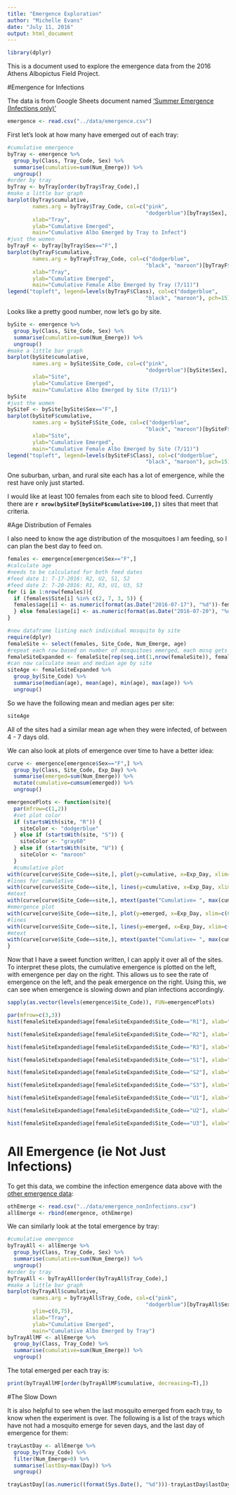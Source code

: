 ```yaml
---
title: "Emergence Exploration"
author: "Michelle Evans"
date: "July 11, 2016"
output: html_document
---
```


```r
library(dplyr)
```

This is a document used to explore the emergence data from the 2016 Athens Albopictus Field Project.

#Emergence for Infections

The data is from Google Sheets document named ['Summer Emergence (Infections only)'](https://docs.google.com/spreadsheets/d/1shSdIVyA2Cy2N-PrGKjBSJibssg1Qj-1SCKr7226nVs/edit?usp=sharing)

```r
emergence <- read.csv("../data/emergence.csv")
```

First let's look at how many have emerged out of each tray:

```r
#cumulative emergence
byTray <- emergence %>%
  group_by(Class, Tray_Code, Sex) %>%
  summarise(cumulative=sum(Num_Emerge)) %>%
  ungroup()
#order by tray
byTray <- byTray[order(byTray$Tray_Code),]
#make a little bar graph
barplot(byTray$cumulative, 
        names.arg = byTray$Tray_Code, col=c("pink",
                                            "dodgerblue")[byTray$Sex],
        xlab="Tray",
        ylab="Cumulative Emerged",
        main="Cumulative Albo Emerged by Tray to Infect")
#just the women
byTrayF <- byTray[byTray$Sex=="F",]
barplot(byTrayF$cumulative, 
        names.arg = byTrayF$Tray_Code, col=c("dodgerblue",
                                            "black", "maroon")[byTrayF$Class],
        xlab="Tray",
        ylab="Cumulative Emerged",
        main="Cumulative Female Albo Emerged by Tray (7/11)")
legend("topleft", legend=levels(byTrayF$Class), col=c("dodgerblue",
                                            "black", "maroon"), pch=15)
```

Looks like a pretty good number, now let's go by site.

```r
bySite <- emergence %>%
  group_by(Class, Site_Code, Sex) %>%
  summarise(cumulative=sum(Num_Emerge)) %>%
  ungroup()
#make a little bar graph
barplot(bySite$cumulative, 
        names.arg = bySite$Site_Code, col=c("pink",
                                            "dodgerblue")[bySite$Sex],
        xlab="Site",
        ylab="Cumulative Emerged",
        main="Cumulative Albo Emerged by Site (7/11)")
bySite
#just the women
bySiteF <- bySite[bySite$Sex=="F",]
barplot(bySiteF$cumulative, 
        names.arg = bySiteF$Site_Code, col=c("dodgerblue",
                                            "black", "maroon")[bySiteF$Class],
        xlab="Site",
        ylab="Cumulative Emerged",
        main="Cumulative Female Albo Emerged by Site (7/11)")
legend("topleft", legend=levels(bySiteF$Class), col=c("dodgerblue",
                                            "black", "maroon"), pch=15)

```

One suburban, urban, and rural site each has a lot of emergence, while the rest have only just started.

I would like at least 100 females from each site to blood feed.  Currently there are **`r nrow(bySiteF[bySiteF$cumulative>100,])`** sites that meet that criteria.

#Age Distribution of Females

I also need to know the age distribution of the mosquitoes I am feeding, so I can plan the best day to feed on.

```r
females <- emergence[emergence$Sex=="F",]
#calculate age
#needs to be calculated for both feed dates
#feed date 1: 7-17-2016: R2, U2, S1, S2
#feed date 2: 7-20-2016: R1, R3, U1, U3, S3
for (i in 1:nrow(females)){
  if (females$Site[i] %in% c(2, 7, 3, 5)) {
  females$age[i] <- as.numeric(format(as.Date("2016-07-17"), "%d"))-females$Day[i]
  } else females$age[i] <- as.numeric(format(as.Date("2016-07-20"), "%d"))-females$Day[i]
}

#new dataframe listing each individual mosquito by site
require(dplyr)
femaleSite <- select(females, Site_Code, Num_Emerge, age)
#repeat each row based on number of mosquitoes emerged, each mosq gets a row
femaleSiteExpanded <- femaleSite[rep(seq.int(1,nrow(femaleSite)), femaleSite$Num_Emerge),c(1,3)]
#can now calculate mean and median age by site
siteAge <- femaleSiteExpanded %>%
  group_by(Site_Code) %>%
  summarise(median(age), mean(age), min(age), max(age)) %>%
  ungroup()
```
So we have the following mean and median ages per site:
```r
siteAge
```

All of the sites had a similar mean age when they were infected, of between 4 - 7 days old.

We can also look at plots of emergence over time to have a better idea:

```r
curve <- emergence[emergence$Sex=="F",] %>%
  group_by(Class, Site_Code, Exp_Day) %>%
  summarise(emerged=sum(Num_Emerge)) %>%
  mutate(cumulative=cumsum(emerged)) %>%
  ungroup()
```

```r
emergencePlots <- function(site){
  par(mfrow=c(1,2))
  #set plot color
  if (startsWith(site, "R")) {
    siteColor <- "dodgerblue"
  } else if (startsWith(site, "S")) {
    siteColor <- "gray60"
  } else if (startsWith(site, "U")) {
    siteColor <- "maroon"
  }
  #cumulative plot
with(curve[curve$Site_Code==site,], plot(y=cumulative, x=Exp_Day, xlim=c(6, 21), ylim=c(0,(max(cumulative)+10)), pch=19, col=siteColor, main=paste(site, "cumulative Emergence")))
#lines for cumulative
with(curve[curve$Site_Code==site,], lines(y=cumulative, x=Exp_Day, xlim=c(6, 21), ylim=c(0,(max(cumulative)+10)), col=siteColor))
#mtext
with(curve[curve$Site_Code==site,], mtext(paste("Cumulative= ", max(cumulative), "/ First Day= ", min(Exp_Day), sep="")))
#emergence plot
with(curve[curve$Site_Code==site,], plot(y=emerged, x=Exp_Day, xlim=c(6, 21), ylim=c(0,(max(emerged)+10)), pch=19, col=siteColor, main=paste(site, "emergence by Day")))
#lines
with(curve[curve$Site_Code==site,], lines(y=emerged, x=Exp_Day, xlim=c(6, 21), ylim=c(0,25), col=siteColor))
#mtext
with(curve[curve$Site_Code==site,], mtext(paste("Cumulative= ", max(cumulative), "/ First Day= ", min(Exp_Day), sep="")))
}
```

Now that I have a sweet function written, I can apply it over all of the sites. To interpret these plots, the cumulative emergence is plotted on the left, with emergence per day on the right.  This allows us to see the rate of emergence on the left, and the peak emergence on the right.  Using this, we can see when emergence is slowing down and plan infections accordingly.

```r
sapply(as.vector(levels(emergence$Site_Code)), FUN=emergencePlots)

```



```r
par(mfrow=c(3,3))
hist(femaleSiteExpanded$age[femaleSiteExpanded$Site_Code=="R1"], xlab="Age", main="Age Distribution of R1", col= "dodgerblue")

hist(femaleSiteExpanded$age[femaleSiteExpanded$Site_Code=="R2"], xlab="Age", main="Age Distribution of R2", col= "dodgerblue")

hist(femaleSiteExpanded$age[femaleSiteExpanded$Site_Code=="R3"], xlab="Age", main="Age Distribution of R3", col= "dodgerblue")

hist(femaleSiteExpanded$age[femaleSiteExpanded$Site_Code=="S1"], xlab="Age", main="Age Distribution of S1", col= "gray60")

hist(femaleSiteExpanded$age[femaleSiteExpanded$Site_Code=="S2"], xlab="Age", main="Age Distribution of S2", col= "gray60")

hist(femaleSiteExpanded$age[femaleSiteExpanded$Site_Code=="S3"], xlab="Age", main="Age Distribution of S3", col= "gray60")

hist(femaleSiteExpanded$age[femaleSiteExpanded$Site_Code=="U1"], xlab="Age", main="Age Distribution of U1", col= "maroon")

hist(femaleSiteExpanded$age[femaleSiteExpanded$Site_Code=="U2"], xlab="Age", main="Age Distribution of U2", col= "maroon")

hist(femaleSiteExpanded$age[femaleSiteExpanded$Site_Code=="U3"], xlab="Age", main="Age Distribution of U3", col= "maroon")
```

# All Emergence (ie Not Just Infections)

To get this data, we combine the infection emergence data above with the [other emergence data](https://docs.google.com/spreadsheets/d/1PkFjOs6JgU6n8Xf7wbmAFfdyJRHEHu9V6NQF7N4UVYk/edit?usp=sharing):

```r

othEmerge <- read.csv("../data/emergence_nonInfections.csv")
allEmerge <- rbind(emergence, othEmerge)
```

We can similarly look at the total emergence by tray:

```r
#cumulative emergence
byTrayAll <- allEmerge %>%
  group_by(Class, Tray_Code, Sex) %>%
  summarise(cumulative=sum(Num_Emerge)) %>%
  ungroup()
#order by tray
byTrayAll <- byTrayAll[order(byTrayAll$Tray_Code),]
#make a little bar graph
barplot(byTrayAll$cumulative, 
        names.arg = byTrayAll$Tray_Code, col=c("pink",
                                            "dodgerblue")[byTrayAll$Sex],
        ylim=c(0,75),
        xlab="Tray",
        ylab="Cumulative Emerged",
        main="Cumulative Albo Emerged by Tray")
byTrayAllMF <- allEmerge %>%
  group_by(Class, Tray_Code) %>%
  summarise(cumulative=sum(Num_Emerge)) %>%
  ungroup()
```

The total emerged per each tray is:

```r
print(byTrayAllMF[order(byTrayAllMF$cumulative, decreasing=T),])
```

#The Slow Down

It is also helpful to see when the last mosquito emerged from each tray, to know when the experiment is over. The following is a list of the trays which have not had a mosquito emerge for seven days, and the last day of emergence for them:

```r
trayLastDay <- allEmerge %>%
  group_by(Tray_Code) %>%
  filter(Num_Emerge>0) %>%
  summarise(lastDay=max(Day)) %>%
  ungroup()

trayLastDay[(as.numeric((format(Sys.Date(), "%d")))-trayLastDay$lastDay)>=7,]
```